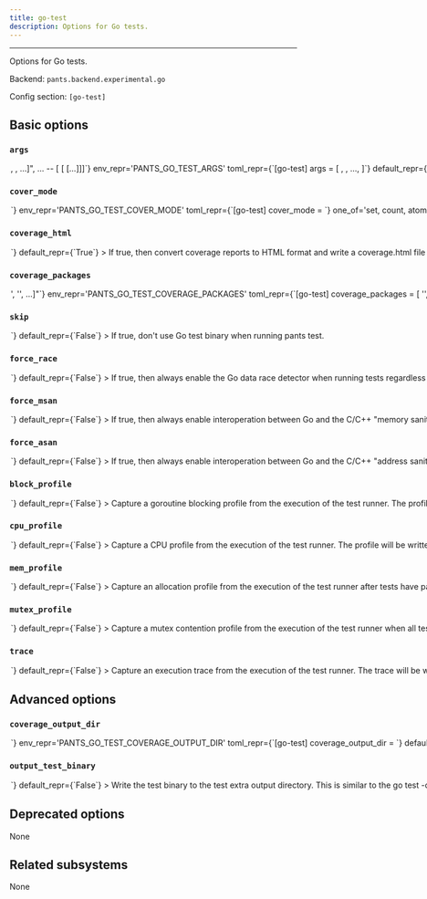 ```yaml
---
title: go-test
description: Options for Go tests.
---
```



---

Options for Go tests.

Backend: <span className="color--primary">`pants.backend.experimental.go`</span>

Config section: <span className="color--primary">`[go-test]`</span>

<span className={styles.options}>

## Basic options

### `args`

<Option
  cli_repr={`--go-test-args="[<shell_str>, <shell_str>, ...]", ... -- [<shell_str> [<shell_str> [...]]]`}
  env_repr='PANTS_GO_TEST_ARGS'
  toml_repr={`[go-test]
args = [
    <shell_str>,
    <shell_str>,
    ...,
]`}
  default_repr={`[]`}
>

Arguments to pass directly to Go test binary, e.g. `--go-test-args='-run TestFoo -v'`.

Known Go test options will be transformed into the form expected by the test binary, e.g. `-v` becomes `-test.v`. Run `go help testflag` from the Go SDK to learn more about the options supported by Go test binaries.

</Option>

### `cover_mode`

<Option
  cli_repr={`--go-test-cover-mode=<GoCoverMode>`}
  env_repr='PANTS_GO_TEST_COVER_MODE'
  toml_repr={`[go-test]
cover_mode = <GoCoverMode>`}
  one_of='set, count, atomic'
  default_repr={`set`}
>

Coverage mode to use when running Go tests with coverage analysis enabled via `--test-use-coverage`. Valid values are `set`, `count`, and `atomic`:

- `set`: bool: does this statement run?
- `count`: int: how many times does this statement run?
- `atomic`: int: count, but correct in multithreaded tests; significantly more expensive.

</Option>

### `coverage_html`

<Option
  cli_repr={`--[no-]go-test-coverage-html`}
  env_repr='PANTS_GO_TEST_COVERAGE_HTML'
  toml_repr={`[go-test]
coverage_html = <bool>`}
  default_repr={`True`}
>

If true, then convert coverage reports to HTML format and write a `coverage.html` file next to the raw coverage data.

</Option>

### `coverage_packages`

<Option
  cli_repr={`--go-test-coverage-packages="['<str>', '<str>', ...]"`}
  env_repr='PANTS_GO_TEST_COVERAGE_PACKAGES'
  toml_repr={`[go-test]
coverage_packages = [
    '<str>',
    '<str>',
    ...,
]`}
  default_repr={`[]`}
>

A list of &#x22;import path patterns&#x22; for determining which import paths will be instrumented for code coverage.

From `go help packages`:

An import path is a pattern if it includes one or more &#x22;...&#x22; wildcards, each of which can match any string, including the empty string and strings containing slashes. Such a pattern expands to all package directories found in the GOPATH trees with names matching the patterns.

To make common patterns more convenient, there are two special cases. First, /... at the end of the pattern can match an empty string, so that net/... matches both net and packages in its subdirectories, like net/http. Second, any slash-separated pattern element containing a wildcard never participates in a match of the &#x22;vendor&#x22; element in the path of a vendored package, so that ./... does not match packages in subdirectories of ./vendor or ./mycode/vendor, but ./vendor/... and ./mycode/vendor/... do. Note, however, that a directory named vendor that itself contains code is not a vendored package: cmd/vendor would be a command named vendor, and the pattern cmd/... matches it. See golang.org/s/go15vendor for more about vendoring.

This option is similar to the `go test -coverpkg` option, but without support currently for reserved import path patterns like `std` and `all`.

</Option>

### `skip`

<Option
  cli_repr={`--[no-]go-test-skip`}
  env_repr='PANTS_GO_TEST_SKIP'
  toml_repr={`[go-test]
skip = <bool>`}
  default_repr={`False`}
>

If true, don&#x27;t use Go test binary when running `pants test`.

</Option>

### `force_race`

<Option
  cli_repr={`--[no-]go-test-force-race`}
  env_repr='PANTS_GO_TEST_FORCE_RACE'
  toml_repr={`[go-test]
force_race = <bool>`}
  default_repr={`False`}
>

If true, then always enable the Go data race detector when running tests regardless of the test-by-test `test_race` field on the relevant `go_package` target.

See https://go.dev/doc/articles/race_detector for additional information about the Go data race detector.

</Option>

### `force_msan`

<Option
  cli_repr={`--[no-]go-test-force-msan`}
  env_repr='PANTS_GO_TEST_FORCE_MSAN'
  toml_repr={`[go-test]
force_msan = <bool>`}
  default_repr={`False`}
>

If true, then always enable interoperation between Go and the C/C++ &#x22;memory sanitizer&#x22; when running tests regardless of the test-by-test `msan` field on the relevant `go_package` target.

See https://github.com/google/sanitizers/wiki/MemorySanitizer for additional information about the C/C++ memory sanitizer.

</Option>

### `force_asan`

<Option
  cli_repr={`--[no-]go-test-force-asan`}
  env_repr='PANTS_GO_TEST_FORCE_ASAN'
  toml_repr={`[go-test]
force_asan = <bool>`}
  default_repr={`False`}
>

If true, then always enable interoperation between Go and the C/C++ &#x22;address sanitizer&#x22; when running tests regardless of the test-by-test `asan` field on the relevant `go_package` target.

See https://github.com/google/sanitizers/wiki/AddressSanitizer for additional information about the C/C++ address sanitizer.

</Option>

### `block_profile`

<Option
  cli_repr={`--[no-]go-test-block-profile`}
  env_repr='PANTS_GO_TEST_BLOCK_PROFILE'
  toml_repr={`[go-test]
block_profile = <bool>`}
  default_repr={`False`}
>

Capture a goroutine blocking profile from the execution of the test runner. The profile will be written to the file `block.out` in the test extra output directory. The test binary will also be written to the test extra output directory.

</Option>

### `cpu_profile`

<Option
  cli_repr={`--[no-]go-test-cpu-profile`}
  env_repr='PANTS_GO_TEST_CPU_PROFILE'
  toml_repr={`[go-test]
cpu_profile = <bool>`}
  default_repr={`False`}
>

Capture a CPU profile from the execution of the test runner. The profile will be written to the file `cpu.out` in the test extra output directory. The test binary will also be written to the test extra output directory.

</Option>

### `mem_profile`

<Option
  cli_repr={`--[no-]go-test-mem-profile`}
  env_repr='PANTS_GO_TEST_MEM_PROFILE'
  toml_repr={`[go-test]
mem_profile = <bool>`}
  default_repr={`False`}
>

Capture an allocation profile from the execution of the test runner after tests have passed. The profile will be written to the file `mem.out` in the test extra output directory. The test binary will also be written to the test extra output directory.

</Option>

### `mutex_profile`

<Option
  cli_repr={`--[no-]go-test-mutex-profile`}
  env_repr='PANTS_GO_TEST_MUTEX_PROFILE'
  toml_repr={`[go-test]
mutex_profile = <bool>`}
  default_repr={`False`}
>

Capture a mutex contention profile from the execution of the test runner when all tests are complete. The profile will be written to the file `mutex.out` in the test extra output directory. The test binary will also be written to the test extra output directory.

</Option>

### `trace`

<Option
  cli_repr={`--[no-]go-test-trace`}
  env_repr='PANTS_GO_TEST_TRACE'
  toml_repr={`[go-test]
trace = <bool>`}
  default_repr={`False`}
>

Capture an execution trace from the execution of the test runner. The trace will be written to the file `trace.out` in the test extra output directory.

</Option>

## Advanced options

### `coverage_output_dir`

<Option
  cli_repr={`--go-test-coverage-output-dir=<str>`}
  env_repr='PANTS_GO_TEST_COVERAGE_OUTPUT_DIR'
  toml_repr={`[go-test]
coverage_output_dir = <str>`}
  default_repr={`{distdir}/coverage/go/{target_spec}`}
>

Path to write the Go coverage reports to. Must be relative to the build root.

Replacements:

- `{distdir}` is replaced with the Pants `distdir`.
- `{target_spec}` is replaced with the address of the applicable `go_package` target with `/`
  characters replaced with dots (`.`).
- `{import_path}` is replaced with the applicable package&#x27;s import path. Subdirectories will be made
  for any path components separated by `/` characters.
- `{import_path_escaped}` is replaced with the applicable package&#x27;s import path but with
  slashes converted to underscores. This is deprecated and only exists to support behavior from
  earlier versions.

</Option>

### `output_test_binary`

<Option
  cli_repr={`--[no-]go-test-output-test-binary`}
  env_repr='PANTS_GO_TEST_OUTPUT_TEST_BINARY'
  toml_repr={`[go-test]
output_test_binary = <bool>`}
  default_repr={`False`}
>

Write the test binary to the test extra output directory.

This is similar to the `go test -c` option, but will still run the underlying test.

</Option>

## Deprecated options

None

## Related subsystems

None

</span>

